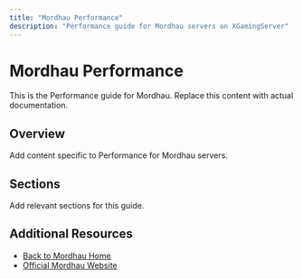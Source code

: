 ```yaml
---
title: "Mordhau Performance"
description: "Performance guide for Mordhau servers on XGamingServer"
---
```


# Mordhau Performance

This is the Performance guide for Mordhau. Replace this content with actual documentation.

## Overview

Add content specific to Performance for Mordhau servers.

## Sections

Add relevant sections for this guide.

## Additional Resources

- [Back to Mordhau Home](./index)
- [Official Mordhau Website](https://example.com)
